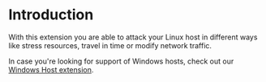 # Introduction

With this extension you are able to attack your Linux host in different ways like stress resources, travel in time or modify network traffic.

In case you're looking for support of Windows hosts, check out our [Windows Host extension](/extension/com.steadybit.extension_host_windows).